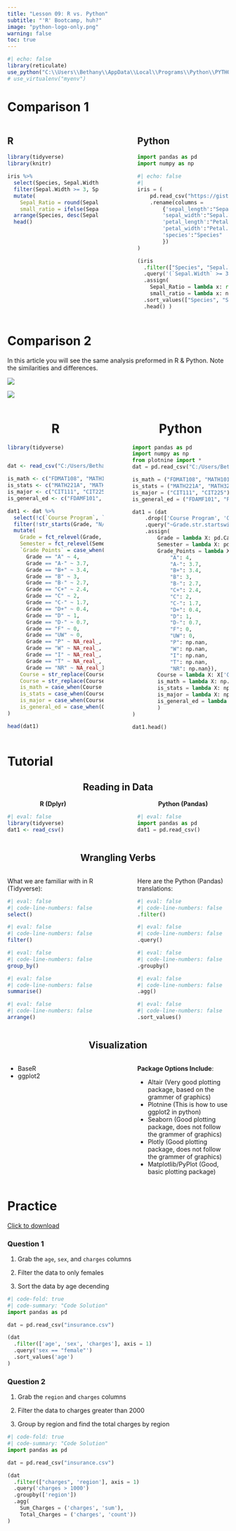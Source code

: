 ```yaml
---
title: "Lesson 09: R vs. Python"
subtitle: "'R' Bootcamp, huh?"
image: "python-logo-only.png"
warning: false
toc: true 
---
```



```r
#| echo: false
library(reticulate)
use_python("C:\\Users\\Bethany\\AppData\\Local\\Programs\\Python\\PYTHON~1\\python.exe")
# use_virtualenv("myenv")
```


::: {.panel-tabset}

# Comparison 1



::: columns
::: {.column width="45%"}

## R 

```r
library(tidyverse)
library(knitr)
```

```r

iris %>% 
  select(Species, Sepal.Width, Sepal.Length) %>% 
  filter(Sepal.Width >= 3, Species %in% c("setosa", "virginica")) %>% 
  mutate(
    Sepal_Ratio = round(Sepal.Width/Sepal.Length, 4), 
    small_ratio = ifelse(Sepal_Ratio < 0.7, 1, 0)) %>%
  arrange(Species, desc(Sepal.Length)) %>% 
  head()

```
 
:::
::: {.column width="10%"}
:::
::: {.column width="45%"}

## Python

```python
import pandas as pd
import numpy as np
```

```python
#| echo: false
#| 
iris = (
    pd.read_csv("https://gist.github.com/curran/a08a1080b88344b0c8a7/raw/0e7a9b0a5d22642a06d3d5b9bcbad9890c8ee534/iris.csv")
    .rename(columns = 
        {'sepal_length':"Sepal.Length", 
        'sepal_width':"Sepal.Width", 
        'petal_length':"Petal.Length", 
        'petal_width':"Petal.Width",
        'species':"Species"
        })
)

```


```python
(iris
  .filter(["Species", "Sepal.Width", "Sepal.Length"])
  .query('(`Sepal.Width` >= 3) & (Species in ["setosa", "virginica"])')
  .assign(
    Sepal_Ratio = lambda x: round( x['Sepal.Width'] / x['Sepal.Length'], 4), 
    small_ratio = lambda x: np.where(x['Sepal_Ratio'], 1, 0))
  .sort_values(["Species", "Sepal.Length"], ascending = [True, False])
  .head() )
```


:::
:::



# Comparison 2 




In this article you will see the same analysis preformed in R & Python. Note the similarities and differences. 

::: {layout="[15,-10,15]"}

![](Rlogo.png)

![](python-logo-only.png)

:::

::: columns
::: {.column width="47.5%"}

<center>

# R

</center>

```r
library(tidyverse)


dat <- read_csv("C:/Users/Bethany/Downloads/grades.csv")
```

```r
is_math <- c("FDMAT108", "MATH101")
is_stats <- c("MATH221A", "MATH325")
is_major <- c("CIT111", "CIT225")
is_general_ed <- c("FDAMF101", "FDENG101")
```

```r
dat1 <- dat %>% 
  select(!c(`Course Program`, `Catalog`, `Grade Type`)) %>% 
  filter(!str_starts(Grade, "N/A")) %>% 
  mutate(
    Grade = fct_relevel(Grade, c("A", "A-", "B+", "B", "B-", "C+", "C", "C-", "D+", "D", "D-", "F", "P", "W")), 
    Semester = fct_relevel(Semester, "WI19", "SP19", "FA19", "WI20", "SP20", "FA20", "WI21", "SP21", "FA21", "WI22", "SP22", "FA22"), 
    `Grade Points` = case_when(
      Grade == "A" ~ 4, 
      Grade == "A-" ~ 3.7, 
      Grade == "B+" ~ 3.4, 
      Grade == "B" ~ 3,
      Grade == "B-" ~ 2.7, 
      Grade == "C+" ~ 2.4,
      Grade == "C" ~ 2, 
      Grade == "C-" ~ 1.7,
      Grade == "D+" ~ 0.4, 
      Grade == "D" ~ 1,
      Grade == "D-" ~ 0.7, 
      Grade == "F" ~ 0,
      Grade == "UW" ~ 0, 
      Grade == "P" ~ NA_real_,
      Grade == "W" ~ NA_real_, 
      Grade == "I" ~ NA_real_,
      Grade == "T" ~ NA_real_, 
      Grade == "NR" ~ NA_real_), 
    Course = str_replace(Course, "-\\d\\d", ""), 
    Course = str_replace(Course, "\\W", ""), 
    is_math = case_when(Course %in% is_math ~ 1, TRUE ~ 0),
    is_stats = case_when(Course %in% is_stats ~ 1, TRUE ~ 0), 
    is_major = case_when(Course %in% is_major ~ 1, TRUE ~ 0), 
    is_general_ed = case_when(Course %in% is_general_ed ~ 1, TRUE ~ 0)
)
```

<n>

```r
head(dat1)
```

:::
::: {.column width="5%"}
:::
::: {.column width="47.5%"}

<center>

# Python 

</center>

```python
import pandas as pd
import numpy as np
from plotnine import *
dat = pd.read_csv("C:/Users/Bethany/Downloads/grades.csv")
```

```python
is_math = ("FDMAT108", "MATH101")
is_stats = ("MATH221A", "MATH325")
is_major = ("CIT111", "CIT225")
is_general_ed = ("FDAMF101", "FDENG101")
```

```python
dat1 = (dat
    .drop(['Course Program', 'Catalog', 'Grade Type'], axis = 1)
    .query("~Grade.str.startswith('N/A')")
    .assign(
        Grade = lambda X: pd.Categorical(X.Grade, categories = ["A", "A-", "B+", "B", "B-", "C+", "C", "C-", "D+", "D", "D-", "F", "P", "W"]), 
        Semester = lambda X: pd.Categorical(X.Semester, ["WI19", "SP19", "FA19", "WI20", "SP20", "FA20", "WI21", "SP21", "FA21", "WI22", "SP22", "FA22"]),
        Grade_Points = lambda X: X['Grade'].replace({
            "A": 4, 
            "A-": 3.7,
            "B+": 3.4, 
            "B": 3,
            "B-": 2.7, 
            "C+": 2.4,
            "C": 2, 
            "C-": 1.7,
            "D+": 0.4, 
            "D": 1,
            "D-": 0.7, 
            "F": 0,
            "UW": 0, 
            "P": np.nan,
            "W": np.nan, 
            "I": np.nan,
            "T": np.nan, 
            "NR": np.nan}),
        Course = lambda X: X['Course'].replace({r"-\d\d": "", r"\W":""}, regex=True),
        is_math = lambda X: np.where(X['Course'].isin(is_math), True, False), 
        is_stats = lambda X: np.where(X['Course'].isin(is_stats), True, False), 
        is_major = lambda X: np.where(X['Course'].isin(is_major), 1, 0), 
        is_general_ed = lambda X: np.where(X['Course'].isin(is_general_ed), 1, 0)
        )
)
```

```python
dat1.head()
```

:::
:::




# Tutorial 


<center> 
  <h2> 
    Reading in Data
  </h2>
</center>

::: columns
::: {.column width="45%"}

<center> 
  <b> 
    R (Dplyr)
  </b>
</center>

```r
#| eval: false
library(tidyverse)
dat1 <- read_csv()
```
 
:::
::: {.column width="10%"}
:::
::: {.column width="45%"}

<center> 
  <b> 
    Python (Pandas)
  </b>
</center>


```python
#| eval: false
import pandas as pd
dat1 = pd.read_csv()
```


:::
:::

<center> 
  <h2> 
    Wrangling Verbs
  </h2>
</center>



::: columns
::: {.column width="45%"}

What we are familiar with in R (Tidyverse): 

```r
#| eval: false
#| code-line-numbers: false
select()
```
```r
#| eval: false
#| code-line-numbers: false
filter()
```
```r
#| eval: false
#| code-line-numbers: false
group_by()
```
```r
#| eval: false
#| code-line-numbers: false
summarise()
```
```r
#| eval: false
#| code-line-numbers: false
arrange()
```

:::
::: {.column width="10%"}
:::
::: {.column width="45%"}

Here are the Python (Pandas) translations: 
```python
#| eval: false
#| code-line-numbers: false
.filter()
```
```python
#| eval: false
#| code-line-numbers: false
.query()
```
```python
#| eval: false
#| code-line-numbers: false
.groupby()
```
```python
#| eval: false
#| code-line-numbers: false
.agg()
```
```python
#| eval: false
#| code-line-numbers: false
.sort_values()
```

:::
:::


<center> 
  <h2> 
    Visualization
  </h2>
</center>


::: columns
::: {.column width="45%"}

- BaseR
- ggplot2

:::
::: {.column width="10%"}
:::
::: {.column width="45%"}



**Package Options Include**: 

- Altair (Very good plotting package, based on the grammer of graphics)
- Plotnine (This is how to use ggplot2 in python)
- Seaborn (Good plotting package, does not follow the grammer of graphics)
- Plotly (Good plotting package, does not follow the grammer of graphics)
- Matplotlib/PyPlot (Good, basic plotting package)


:::
:::




# Practice

<a href="insurance.csv" download>Click to download</a>


### Question 1

1) Grab the `age`, `sex`, and `charges` columns 

2) Filter the data to only females

3) Sort the data by age decending 

```python
#| code-fold: true
#| code-summary: "Code Solution"
import pandas as pd

dat = pd.read_csv("insurance.csv")

(dat
  .filter(['age', 'sex', 'charges'], axis = 1)
  .query('sex == "female"')
  .sort_values('age')
)
```


### Question 2 

1) Grab the `region` and `charges` columns 

2) Filter the data to charges greater than 2000 

3) Group by region and find the total charges by region

```python
#| code-fold: true
#| code-summary: "Code Solution"
import pandas as pd

dat = pd.read_csv("insurance.csv")

(dat
  .filter(["charges", 'region'], axis = 1)
  .query('charges > 1000')
  .groupby(['region'])
  .agg(
    Sum_Charges = ('charges', 'sum'),
    Total_Charges = ('charges', 'count'))
)
```



::: 